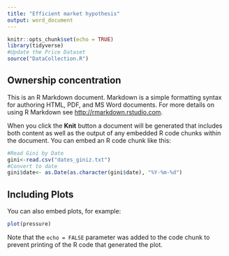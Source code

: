 ```yaml
---
title: "Efficient market hypothesis"
output: word_document
---
```


```r
knitr::opts_chunk$set(echo = TRUE)
library(tidyverse)
#Update the Price Dataset
source("DataCollection.R")
```

## Ownership concentration

This is an R Markdown document. Markdown is a simple formatting syntax for authoring HTML, PDF, and MS Word documents. For more details on using R Markdown see <http://rmarkdown.rstudio.com>.

When you click the **Knit** button a document will be generated that includes both content as well as the output of any embedded R code chunks within the document. You can embed an R code chunk like this:

```r
#Read Gini by Date
gini<-read.csv("dates_giniz.txt")
#Convert to date
gini$date<- as.Date(as.character(gini$date), "%Y-%m-%d")
```

## Including Plots

You can also embed plots, for example:

```r
plot(pressure)
```

Note that the `echo = FALSE` parameter was added to the code chunk to prevent printing of the R code that generated the plot.
